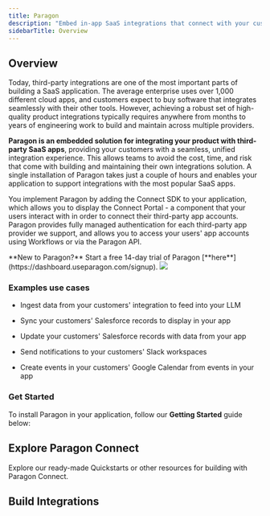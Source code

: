 ---
title: Paragon
description: "Embed in-app SaaS integrations that connect with your customers' apps."
sidebarTitle: Overview
---

## Overview

Today, third-party integrations are one of the most important parts of building a SaaS application. The average enterprise uses over 1,000 different cloud apps, and customers expect to buy software that integrates seamlessly with their other tools. However, achieving a robust set of high-quality product integrations typically requires anywhere from months to years of engineering work to build and maintain across multiple providers.

**Paragon is an embedded solution for integrating your product with third-party SaaS apps**, providing your customers with a seamless, unified integration experience. This allows teams to avoid the cost, time, and risk that come with building and maintaining their own integrations solution. A single installation of Paragon takes just a couple of hours and enables your application to support integrations with the most popular SaaS apps.

You implement Paragon by adding the Connect SDK to your application, which allows you to display the Connect Portal - a component that your users interact with in order to connect their third-party app accounts. Paragon provides fully managed authentication for each third-party app provider we support, and allows you to access your users' app accounts using Workflows or via the Paragon API.

<Info>
  **New to Paragon?** Start a free 14-day trial of Paragon [**here**](https://dashboard.useparagon.com/signup).
</Info>

<Frame>
  <img src="/images/home-page.avif"/>
</Frame>

### Examples use cases

* Ingest data from your customers' integration to feed into your LLM

* Sync your customers' Salesforce records to display in your app

* Update your customers' Salesforce records with data from your app

* Send notifications to your customers' Slack workspaces

* Create events in your customers' Google Calendar from events in your app


### Get Started

To install Paragon in your application, follow our **Getting Started** guide below:
<CardGroup>
  <Card
    title="Getting Started"
    icon="rocket"
    href="/getting-started/introduction"
    horizontal
  />

</CardGroup>

## Explore Paragon Connect

Explore our ready-made Quickstarts or other resources for building with Paragon Connect.

<CardGroup>
  <Card
    title="Integration Providers"
    icon="link"
    href="/resources/integrations"
    horizontal
  />
  <Card
    title="SDK / API Reference"
    icon="puzzle-piece"
    href="/api/api-reference"
    horizontal
  />
</CardGroup>

## Build Integrations

<CardGroup>
  <Card
    title="Building a Salesforce Integration"
    icon="salesforce"
    href="/tutorials/building-a-salesforce-integration"
    horizontal
  />
  <Card
    title="Building a HubSpot Integration"
    icon="hubspot"
    href="/tutorials/building-a-hubspot-integration"
    horizontal
  />
    <Card
    title="Building a Slack Integration"
    icon="slack"
    href="/tutorials/building-a-slack-integration"
    horizontal
  />
</CardGroup>
